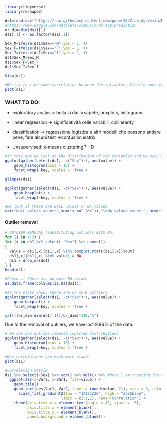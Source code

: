 ```{r}
library(tidyverse)
library(reshape2)
```

```{r}
ds1=read.csv("https://raw.githubusercontent.com/guber25/Crab_Age/main/Dataset/Crab_age.csv")
#https://www.kaggle.com/datasets/sidhus/crab-age-prediction
or_dim=dim(ds1)[1]
ds1[,1] <- as.factor(ds1[,1])
```

```{r}
Sex_M=ifelse(ds1$Sex=="M",yes = 1, 0)
Sex_F=ifelse(ds1$Sex=="F",yes = 1, 0)
Sex_I=ifelse(ds1$Sex=="I",yes = 1, 0)
ds1$Sex_M=Sex_M
ds1$Sex_F=Sex_F
ds1$Sex_I=Sex_I
```

```{r}
View(ds1)
```

```{r}
#We try to find some correlation between the variables. Clearly some correlation is present but there are many outliers.
plot(ds1)
```

### WHAT TO DO:

-   exploratory analysis: bella zi dai lo sapete, boxplots, histograms

-   linear regression -\> significatività delle variabili, collinearity

-   classification -\> regressione logistica e altri modelli che possono andare bene, fare alcuni test -\>confusion matrix

-   Unsupervised: k-means clustering ? :-D

```{r}
#In this way we look at the distribution of the variables and we see, again, the presence of outliers and of skewed distribution
ggplot(gather(select(ds1, -c("Sex"))), aes(value)) + 
    geom_histogram(bins = 10) + 
    facet_wrap(~key, scales = 'free') 
```

```{r}
glimpse(ds1)
```

```{r}
ggplot(gather(select(ds1, -c("Sex"))), aes(value)) + 
    geom_boxplot() + 
    facet_wrap(~key, scales = 'free')
```

```{r}
#we look if there are NULL values or NA values
cat("NULL values count:",sum(is.null(ds1)),"\nNA values count:", sum(is.na(ds1)))
```

#### Outlier removal

```{r}
# OUTLIER REMOVAL (substituting outliers with NA)
for (i in 1:3) {
for (x in ds1 %>% select(-"Sex") %>% names())
{
  value = ds1[,x][ds1[,x] %in% boxplot.stats(ds1[,x])$out]
  ds1[,x][ds1[,x] %in% value] = NA
  ds1 = drop_na(ds1)
} }
head(ds1)
```

```{r}
#Check if there are no more NA values
as.data.frame(colSums(is.na(ds1)))
```

```{r}
#as the plots show, there are no more outliers
ggplot(gather(select(ds1, -c("Sex"))), aes(value)) + 
    geom_boxplot() + 
    facet_wrap(~key, scales = 'free')
```

```{r}
cat(((or_dim-dim(ds1)[1])/or_dim)*100,"%")
```

Due to the removal of outliers, we have lost 9.86% of the data.

```{r}
# We see how outlier removal impacted distributions
ggplot(gather(select(ds1, -c("Sex"))), aes(value)) + 
    geom_histogram(bins = 10) + 
    facet_wrap(~key, scales = 'free')
```

```{r}
#Now correlations are much more stable
plot(ds1)
```

```{r}
#Correlation matrix
ds1 %>% select(-Sex) %>% cor() %>% melt() %>% #here I am creating the correlation matrix between each other variable (excluding Sex) and "melting" it to creating a data frame which will be used to then create the ggplot 
  ggplot(aes(x=Var2, y=Var1, fill=value)) + 
    geom_tile() +
    geom_text(aes(Var1, Var2, label = round(value, 2)), size = 3, color="white") +
      scale_fill_gradient2(low = "12123220", high = "darkblue",
                         limit = c(-1,1), name="Correlation") +
    theme(axis.text.x = element_text(angle = 45, vjust = .5), 
          axis.title.x = element_blank(),
          axis.title.y = element_blank(),
          panel.background = element_blank())
```
